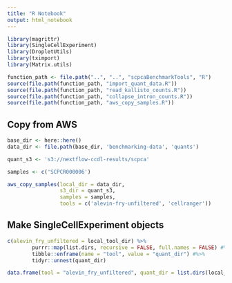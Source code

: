 ```yaml
---
title: "R Notebook"
output: html_notebook
---
```



```r
library(magrittr)
library(SingleCellExperiment)
library(DropletUtils)
library(tximport)
library(Matrix.utils)
```

```r
function_path <- file.path("..", "..", "scpcaBenchmarkTools", "R")
source(file.path(function_path, "import_quant_data.R"))
source(file.path(function_path, "read_kallisto_counts.R"))
source(file.path(function_path, "collapse_intron_counts.R"))
source(file.path(function_path, "aws_copy_samples.R"))
```

## Copy from AWS 

```r
base_dir <- here::here()
data_dir <- file.path(base_dir, 'benchmarking-data', 'quants')

quant_s3 <- 's3://nextflow-ccdl-results/scpca'

samples <- c('SCPCR000006')

aws_copy_samples(local_dir = data_dir,
                 s3_dir = quant_s3,
                 samples = samples,
                 tools = c('alevin-fry-unfiltered', 'cellranger'))

```

## Make SingleCellExperiment objects 

```r
c(alevin_fry_unfiltered = local_tool_dir) %>%
        purrr::map(list.dirs, recursive = FALSE, full.names = FALSE) #%>%
        tibble::enframe(name = "tool", value = "quant_dir") #%>%
        tidyr::unnest(quant_dir)

data.frame(tool = "alevin_fry_unfiltered", quant_dir = list.dirs(local_tool_dir, recursive = FALSE, full.names = FALSE))
```

